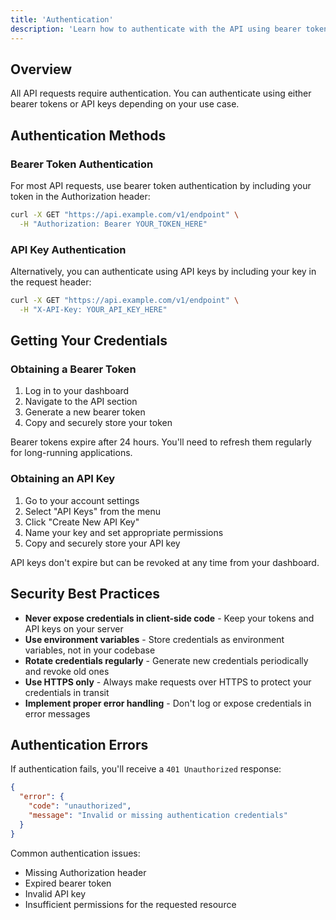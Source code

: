 ```yaml
---
title: 'Authentication'
description: 'Learn how to authenticate with the API using bearer tokens and API keys'
---
```


## Overview

All API requests require authentication. You can authenticate using either bearer tokens or API keys depending on your use case.

## Authentication Methods

### Bearer Token Authentication

For most API requests, use bearer token authentication by including your token in the Authorization header:

```bash
curl -X GET "https://api.example.com/v1/endpoint" \
  -H "Authorization: Bearer YOUR_TOKEN_HERE"
```

### API Key Authentication

Alternatively, you can authenticate using API keys by including your key in the request header:

```bash
curl -X GET "https://api.example.com/v1/endpoint" \
  -H "X-API-Key: YOUR_API_KEY_HERE"
```

## Getting Your Credentials

### Obtaining a Bearer Token

1. Log in to your dashboard
2. Navigate to the API section
3. Generate a new bearer token
4. Copy and securely store your token

<Warning>
Bearer tokens expire after 24 hours. You'll need to refresh them regularly for long-running applications.
</Warning>

### Obtaining an API Key

1. Go to your account settings
2. Select "API Keys" from the menu
3. Click "Create New API Key"
4. Name your key and set appropriate permissions
5. Copy and securely store your API key

<Tip>
API keys don't expire but can be revoked at any time from your dashboard.
</Tip>

## Security Best Practices

- **Never expose credentials in client-side code** - Keep your tokens and API keys on your server
- **Use environment variables** - Store credentials as environment variables, not in your codebase
- **Rotate credentials regularly** - Generate new credentials periodically and revoke old ones
- **Use HTTPS only** - Always make requests over HTTPS to protect your credentials in transit
- **Implement proper error handling** - Don't log or expose credentials in error messages

## Authentication Errors

If authentication fails, you'll receive a `401 Unauthorized` response:

```json
{
  "error": {
    "code": "unauthorized",
    "message": "Invalid or missing authentication credentials"
  }
}
```

Common authentication issues:
- Missing Authorization header
- Expired bearer token
- Invalid API key
- Insufficient permissions for the requested resource
